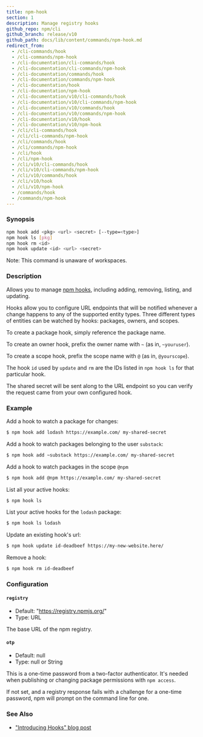 ```yaml
---
title: npm-hook
section: 1
description: Manage registry hooks
github_repo: npm/cli
github_branch: release/v10
github_path: docs/lib/content/commands/npm-hook.md
redirect_from:
  - /cli-commands/hook
  - /cli-commands/npm-hook
  - /cli-documentation/cli-commands/hook
  - /cli-documentation/cli-commands/npm-hook
  - /cli-documentation/commands/hook
  - /cli-documentation/commands/npm-hook
  - /cli-documentation/hook
  - /cli-documentation/npm-hook
  - /cli-documentation/v10/cli-commands/hook
  - /cli-documentation/v10/cli-commands/npm-hook
  - /cli-documentation/v10/commands/hook
  - /cli-documentation/v10/commands/npm-hook
  - /cli-documentation/v10/hook
  - /cli-documentation/v10/npm-hook
  - /cli/cli-commands/hook
  - /cli/cli-commands/npm-hook
  - /cli/commands/hook
  - /cli/commands/npm-hook
  - /cli/hook
  - /cli/npm-hook
  - /cli/v10/cli-commands/hook
  - /cli/v10/cli-commands/npm-hook
  - /cli/v10/commands/hook
  - /cli/v10/hook
  - /cli/v10/npm-hook
  - /commands/hook
  - /commands/npm-hook
---
```


### Synopsis

```bash
npm hook add <pkg> <url> <secret> [--type=<type>]
npm hook ls [pkg]
npm hook rm <id>
npm hook update <id> <url> <secret>
```

Note: This command is unaware of workspaces.

### Description

Allows you to manage [npm hooks](https://blog.npmjs.org/post/145260155635/introducing-hooks-get-notifications-of-npm), including adding, removing, listing, and updating.

Hooks allow you to configure URL endpoints that will be notified whenever a change happens to any of the supported entity types. Three different types of entities can be watched by hooks: packages, owners, and scopes.

To create a package hook, simply reference the package name.

To create an owner hook, prefix the owner name with `~` (as in, `~youruser`).

To create a scope hook, prefix the scope name with `@` (as in, `@yourscope`).

The hook `id` used by `update` and `rm` are the IDs listed in `npm hook ls` for that particular hook.

The shared secret will be sent along to the URL endpoint so you can verify the request came from your own configured hook.

### Example

Add a hook to watch a package for changes:

```bash
$ npm hook add lodash https://example.com/ my-shared-secret
```

Add a hook to watch packages belonging to the user `substack`:

```bash
$ npm hook add ~substack https://example.com/ my-shared-secret
```

Add a hook to watch packages in the scope `@npm`

```bash
$ npm hook add @npm https://example.com/ my-shared-secret
```

List all your active hooks:

```bash
$ npm hook ls
```

List your active hooks for the `lodash` package:

```bash
$ npm hook ls lodash
```

Update an existing hook's url:

```bash
$ npm hook update id-deadbeef https://my-new-website.here/
```

Remove a hook:

```bash
$ npm hook rm id-deadbeef
```

### Configuration

#### `registry`

- Default: "https://registry.npmjs.org/"
- Type: URL

The base URL of the npm registry.

#### `otp`

- Default: null
- Type: null or String

This is a one-time password from a two-factor authenticator. It's needed when publishing or changing package permissions with `npm access`.

If not set, and a registry response fails with a challenge for a one-time password, npm will prompt on the command line for one.

### See Also

- ["Introducing Hooks" blog post](https://blog.npmjs.org/post/145260155635/introducing-hooks-get-notifications-of-npm)
